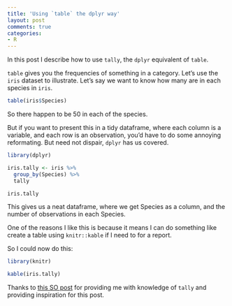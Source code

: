 ```yaml
---
title: 'Using `table` the dplyr way'
layout: post
comments: true
categories:
- R
---
```


In this post I describe how to use `tally`, the `dplyr` equivalent of `table`.

`table` gives you the frequencies of something in a category. Let's use the `iris` dataset to illustrate. Let's say we want to know how many are in each species in `iris`.

```r

table(iris$Species)

```

So there happen to be 50 in each of the species. 

But if you want to present this in a tidy dataframe, where each column is a variable, and each row is an observation, you'd have to do some annoying reformating. But need not dispair, `dplyr` has us covered.


```r

library(dplyr)

iris.tally <- iris %>%
  group_by(Species) %>% 
  tally

iris.tally
```

This gives us a neat dataframe, where we get Species as a column, and the number of observations in each Species.

One of the reasons I like this is because it means I can do something like create a table using `knitr::kable` if I need to for a report.

So I could now do this:

```r

library(knitr)

kable(iris.tally)

```

Thanks to [this SO post](http://stackoverflow.com/questions/24409376/dplyr-how-can-i-write-equivalent-to-table-base-function-and-preserve-column-n) for providing me with knowledge of `tally` and providing inspiration for this post.
